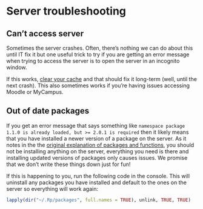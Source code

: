 
# Server troubleshooting

## Can't access server

Sometimes the server crashes. Often, there's nothing we can do about this until IT fix it but one useful trick to try if you are getting an error message when trying to access the server is to open the server in an incognito window. 

If this works, [clear your cache](https://its.uiowa.edu/support/article/719) and that should fix it long-term (well, until the next crash). This also sometimes works if you're having issues accessing Moodle or MyCampus. 

## Out of date packages

If you get an error message that says something like `namespace package 1.1.0 is already loaded, but >= 2.0.1 is required` then it likely means that you have installed a newer version of a package on the server. As it notes in the the [original explanation of packages and functions](https://psyteachr.github.io/data-skills-v2/stroop.html#sec-install-package), you should not be installing anything on the server, everything you need is there and installing updated versions of packages only causes issues. We promise that we don't write these things down just for fun! 

If this is happening to you, run the following code in the console. This will uninstall any packages you have installed and default to the ones on the server so everything will work again:

```r
lapply(dir("~/.Rp/packages", full.names = TRUE), unlink, TRUE, TRUE)
```

